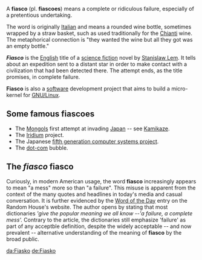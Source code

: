 A '''fiasco''' (pl. '''fiascoes''') means a complete or ridiculous failure, especially of a pretentious undertaking. 

The word is originally [[Italian language|Italian]] and means a rounded wine bottle, sometimes wrapped by a straw basket, such as used traditionally for the [[Chianti]] wine. The metaphorical connection is "they wanted the wine but all they got was an empty bottle."

'''''Fiasco''''' is the [[English language|English]] title of a [[science fiction]] novel by [[Stanislaw Lem]]. It tells about an expedition sent to a distant star in order to make contact with a civilization that had been detected there. The attempt ends, as the title promises, in complete failure.

'''Fiasco''' is also a [[software]] development project that aims to build a micro-kernel for [[GNU/Linux]].

==Some famous fiascoes==

*The [[Mongol]]s first attempt at invading [[Japan]] -- see [[Kamikaze]]. 
*The [[Iridium (satellite)|Iridium]] project.
*The Japanese [[fifth generation computer systems project]].
*The [[dot-com]] bubble.

==The ''fiasco'' fiasco==

Curiously, in modern American usage, the word '''fiasco''' increasingly appears to mean "a mess" more so than "a failure". This misuse is apparent from the context of the many quotes and headlines in today's media and casual conversation. It is further evidenced by the [http://www.randomhouse.com/wotd/index.pperl?date=20001207 Word of the Day] entry on the Random House's website. The author opens by stating that most dictionaries '' 'give the popular meaning we all know --'a failure, a complete mess'.'' Contrary to the article, the dictionaries still emphasize 'failure' as part of any acceptble definition, despite the widely acceptable -- and now prevalent -- alternative understanding of the meaning of '''fiasco''' by the broad public.

{{vocab-stub}}

[[da:Fiasko]]
[[de:Fiasko]]